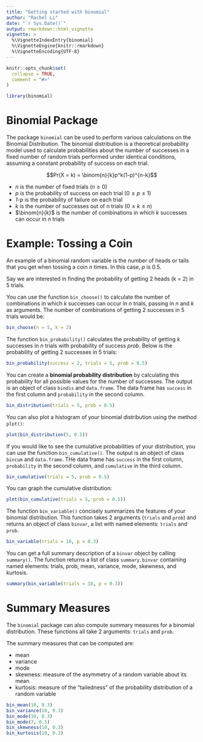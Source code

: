 ```yaml
---
title: "Getting started with binomial"
author: "Rachel Li"
date: "`r Sys.Date()`"
output: rmarkdown::html_vignette
vignette: >
  %\VignetteIndexEntry{binomial}
  %\VignetteEngine{knitr::rmarkdown}
  %\VignetteEncoding{UTF-8}
---
```


```r
knitr::opts_chunk$set(
  collapse = TRUE,
  comment = "#>"
)
```

```r
library(binomial)
```

# Binomial Package

The package `binomial` can be used to perform various calculations on the Binomial Distribution. The binomial distribution is a theoretical probability model used to calculate probabilities about the number of successes in a fixed number of random trials performed under identical conditions, assuming a constant probability of success on each trial. 

$$Pr(X = k) = \binom{n}{k}p^k(1-p)^{n-k}$$

* *n* is the number of fixed trials ($n \geq 0$)
* *p* is the probability of success on each trial ($0 \leq p \leq 1$)
* *1-p* is the probability of failure on each trial 
* *k* is the number of successes out of n trials ($0 \leq k \leq n$)
* $\binom{n}{k}$ is the number of combinations in which *k* successes can occur in *n* trials

# Example: Tossing a Coin 

An example of a binomial random variable is the number of heads or tails that you get when tossing a coin *n* times. In this case, *p* is 0.5. 

Say we are interested in finding the probability of getting 2 heads (k = 2) in 5 trials. 

You can use the function `bin_choose()` to calculate the number of combinations in which *k* successes can occur in *n* trials, passing in *n* and *k* as arguments. The number of combinations of getting 2 successes in 5 trials would be: 

```r
bin_choose(n = 5, k = 2)
```

The function `bin_probability()` calculates the probability of getting *k* successes in *n* trials with probability of success *prob*. Below is the probability of getting 2 successes in 5 trials:

```r
bin_probability(success = 2, trials = 5, prob = 0.5)
```

You can create a **binomial probability distribution** by calculating this probability for all possible values for the number of successes. The output is an object of class `bindis` and `data.frame`. The data frame has `success` in the first column and `probability` in the second column.

```r
bin_distribution(trials = 5, prob = 0.5)
```

You can also plot a histogram of your binomial distribution using the method `plot()`:

```r
plot(bin_distribution(5, 0.5))
```

If you would like to see the cumulative probabilities of your distribution, you can use the function `bin_cumulative()`. The output is an object of class `bincum` and `data.frame`. THe data frame has `success` in the first column, `probability` in the second column, and `cumulative` in the third column.

```r
bin_cumulative(trials = 5, prob = 0.5)
```

You can graph the cumulative distribution:

```r
plot(bin_cumulative(trials = 5, prob = 0.5))
```

The function `bin_variable()` concisely summarizes the features of your binomial distribution. This function takes 2 arguments (`trials` and `prob`) and returns an object of class `binvar`, a list with named elements: `trials` and `prob`.

```r
bin_variable(trials = 10, p = 0.3)
```

You can get a full summary description of a `binvar` object by calling `summary()`. The function returns a list of class `summary.binvar` containing named elements: trials, prob, mean, variance, mode, skewness, and kurtosis.

```r
summary(bin_variable(trials = 10, p = 0.3))
```

# Summary Measures

The `binomial` package can also compute summary measures for a binomial distribution. These functions all take 2 arguments: `trials` and `prob`. 

The summary measures that can be computed are: 

* mean
* variance
* mode
* skewness: measure of the asymmetry of a random variable about its mean
* kurtosis: measure of the "tailedness" of the probability distribution of a random variable 

```r
bin_mean(10, 0.3)
bin_variance(10, 0.3)
bin_mode(10, 0.3)
bin_mode(7, 0.5)
bin_skewness(10, 0.3)
bin_kurtosis(10, 0.3)
```

